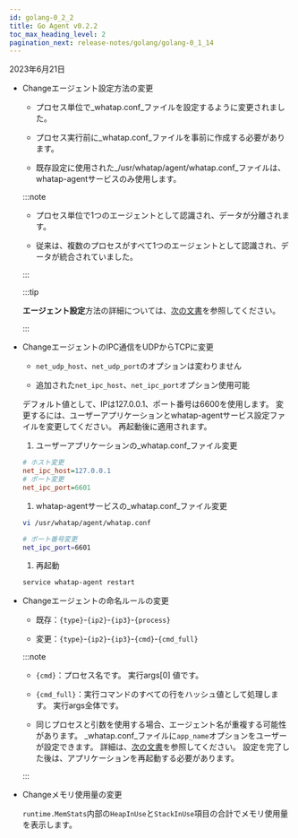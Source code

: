 ```yaml
---
id: golang-0_2_2
title: Go Agent v0.2.2
toc_max_heading_level: 2
pagination_next: release-notes/golang/golang-0_1_14
---
```


2023年6月21日

- <Status>Change</Status>エージェント設定方法の変更

  - プロセス単位で_whatap.conf_ファイルを設定するように変更されました。

  - プロセス実行前に_whatap.conf_ファイルを事前に作成する必要があります。

  - 既存設定に使用された_/usr/whatap/agent/whatap.conf_ファイルは、whatap-agentサービスのみ使用します。

  :::note

  - プロセス単位で1つのエージェントとして認識され、データが分離されます。

  - 従来は、複数のプロセスがすべて1つのエージェントとして認識され、データが統合されていました。

  :::

  :::tip

  **エージェント設定**方法の詳細については、[次の文書](../../golang/install-agent#set-agent)を参照してください。

  :::

- <Status>Change</Status>エージェントのIPC通信をUDPからTCPに変更

  - `net_udp_host`、`net_udp_port`のオプションは変わりません

  - 追加された`net_ipc_host`、`net_ipc_port`オプション使用可能

  デフォルト値として、IPは127.0.0.1、ポート番号は6600を使用します。 変更するには、ユーザーアプリケーションとwhatap-agentサービス設定ファイルを変更してください。 再起動後に適用されます。

  1. ユーザーアプリケーションの_whatap.conf_ファイル変更

  ```ini title='whatap.conf'
  # ホスト変更
  net_ipc_host=127.0.0.1
  # ポート変更
  net_ipc_port=6601
  ```

  1. whatap-agentサービスの_whatap.conf_ファイル変更

  ```bash
  vi /usr/whatap/agent/whatap.conf

  # ポート番号変更 
  net_ipc_port=6601
  ```

  1. 再起動

  ```bash
  service whatap-agent restart
  ```

- <Status>Change</Status>エージェントの命名ルールの変更

  - 既存：`{type}`-`{ip2}`-`{ip3}`-`{process}`

  - 変更：`{type}`-`{ip2}`-`{ip3}`-`{cmd}`-`{cmd_full}`

  :::note

  - `{cmd}`：プロセス名です。 実行args[0] 値です。

  - `{cmd_full}`：実行コマンドのすべての行をハッシュ値として処理します。 実行args全体です。

  - 同じプロセスと引数を使用する場合、エージェント名が重複する可能性があります。 _whatap.conf_ファイルに`app_name`オプションをユーザーが設定できます。 詳細は、[次の文書](../../golang/install-agent#duplicate_appname)を参照してください。 設定を完了した後は、アプリケーションを再起動する必要があります。

  :::

- <Status>Change</Status>メモリ使用量の変更

  `runtime.MemStats`内部の`HeapInUse`と`StackInUse`項目の合計でメモリ使用量を表示します。 
